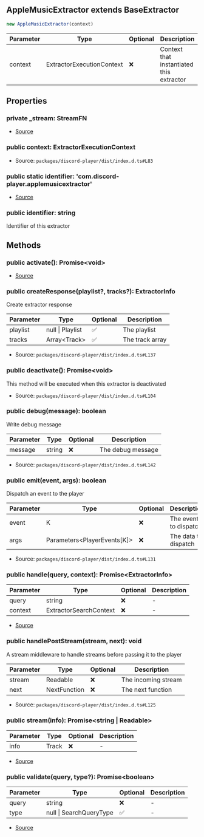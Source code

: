 ## AppleMusicExtractor extends BaseExtractor

```typescript
new AppleMusicExtractor(context)
```
| Parameter | Type | Optional | Description |
| ----------- | ----------- | ----------- | ----------- |
| context | ExtractorExecutionContext | ❌ | Context that instantiated this extractor |

## Properties
### private  _stream: StreamFN
- [Source](https://github.com/Androz2091/discord-player/blob/e52c3ab/packages/extractor/src/extractors/AppleMusicExtractor.ts#L9)
### public  context: ExtractorExecutionContext
- Source: `packages/discord-player/dist/index.d.ts#L83`
### public static identifier: 'com.discord\-player.applemusicextractor'
- [Source](https://github.com/Androz2091/discord-player/blob/e52c3ab/packages/extractor/src/extractors/AppleMusicExtractor.ts#L8)
### public  identifier: string
Identifier of this extractor
## Methods
### public  activate(): Promise\<void>
- [Source](https://github.com/Androz2091/discord-player/blob/e52c3ab/packages/extractor/src/extractors/AppleMusicExtractor.ts#L11)
### public  createResponse(playlist?, tracks?): ExtractorInfo
Create extractor response




| Parameter | Type | Optional | Description |
| ----------- | ----------- | ----------- | ----------- |
| playlist | null \| Playlist | ✅ | The playlist |
| tracks | Array\<Track> | ✅ | The track array |


- Source: `packages/discord-player/dist/index.d.ts#L137`
### public  deactivate(): Promise\<void>
This method will be executed when this extractor is deactivated





- Source: `packages/discord-player/dist/index.d.ts#L104`
### public  debug(message): boolean
Write debug message




| Parameter | Type | Optional | Description |
| ----------- | ----------- | ----------- | ----------- |
| message | string | ❌ | The debug message |


- Source: `packages/discord-player/dist/index.d.ts#L142`
### public  emit(event, args): boolean
Dispatch an event to the player




| Parameter | Type | Optional | Description |
| ----------- | ----------- | ----------- | ----------- |
| event | K | ❌ | The event to dispatch |
| args | Parameters\<PlayerEvents\[K]> | ❌ | The data to dispatch |


- Source: `packages/discord-player/dist/index.d.ts#L131`
### public  handle(query, context): Promise\<ExtractorInfo>
| Parameter | Type | Optional | Description |
| ----------- | ----------- | ----------- | ----------- |
| query | string | ❌ | - |
| context | ExtractorSearchContext | ❌ | - |


- [Source](https://github.com/Androz2091/discord-player/blob/e52c3ab/packages/extractor/src/extractors/AppleMusicExtractor.ts#L20)
### public  handlePostStream(stream, next): void
A stream middleware to handle streams before passing it to the player




| Parameter | Type | Optional | Description |
| ----------- | ----------- | ----------- | ----------- |
| stream | Readable | ❌ | The incoming stream |
| next | NextFunction | ❌ | The next function |


- Source: `packages/discord-player/dist/index.d.ts#L125`
### public  stream(info): Promise\<string \| Readable>
| Parameter | Type | Optional | Description |
| ----------- | ----------- | ----------- | ----------- |
| info | Track | ❌ | - |


- [Source](https://github.com/Androz2091/discord-player/blob/e52c3ab/packages/extractor/src/extractors/AppleMusicExtractor.ts#L148)
### public  validate(query, type?): Promise\<boolean>
| Parameter | Type | Optional | Description |
| ----------- | ----------- | ----------- | ----------- |
| query | string | ❌ | - |
| type | null \| SearchQueryType | ✅ | - |


- [Source](https://github.com/Androz2091/discord-player/blob/e52c3ab/packages/extractor/src/extractors/AppleMusicExtractor.ts#L16)